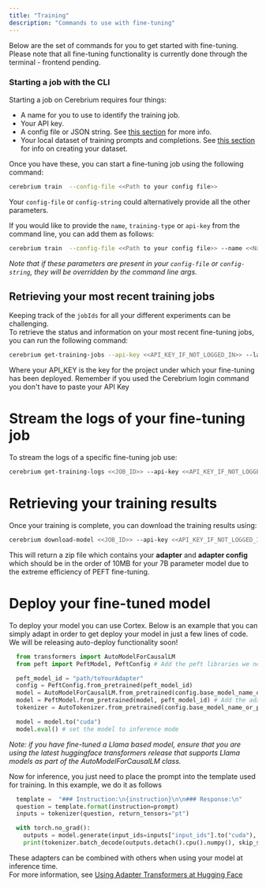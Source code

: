 ```yaml
---
title: "Training"
description: "Commands to use with fine-tuning"
---
```


Below are the set of commands for you to get started with fine-tuning. Please note that all fine-tuning functionality is currently done through the terminal - frontend pending.

### Starting a job with the CLI

Starting a job on Cerebrium requires four things:

- A name for you to use to identify the training job.
- Your API key.
- A config file or JSON string. See [this section](/cerebrium/fine-tuning/language-models/config) for more info.
- Your local dataset of training prompts and completions. See [this section](/cerebrium/fine-tuning/language-models/dataset) for info on creating your dataset.

Once you have these, you can start a fine-tuning job using the following command:

```bash
cerebrium train  --config-file <<Path to your config file>>
```

Your `config-file` or `config-string` could alternatively provide all the other parameters.

If you would like to provide the `name`, `training-type` or `api-key` from the command line, you can add them as follows:

```bash
cerebrium train  --config-file <<Path to your config file>> --name <<Name for your training>> --training-type "diffuser" --api-key <<Your api key if you haven't logged in>>
```

_Note that if these parameters are present in your `config-file` or `config-string`, they will be overridden by the command line args._

## Retrieving your most recent training jobs

Keeping track of the `jobIds` for all your different experiments can be challenging.  
To retrieve the status and information on your most recent fine-tuning jobs, you can run the following command:

```bash
cerebrium get-training-jobs --api-key <<API_KEY_IF_NOT_LOGGED_IN>> --last-n <<AN_OPTIONAL_PARAM_TO_LIMIT_NUMBER_OF_JOBS_RETURNED>>
```

Where your API_KEY is the key for the project under which your fine-tuning has been deployed. Remember if you used the Cerebrium login command you don't have to paste your API Key

# Stream the logs of your fine-tuning job

To stream the logs of a specific fine-tuning job use:

```bash
cerebrium get-training-logs <<JOB_ID>> --api-key <<API_KEY_IF_NOT_LOGGED_IN>>
```

# Retrieving your training results

Once your training is complete, you can download the training results using:

```bash
cerebrium download-model <<JOB_ID>> --api-key <<API_KEY_IF_NOT_LOGGED_IN>>  --download-path <<OPTIONAL_PATH_TO_DOWNLOAD_TO>>
```

This will return a zip file which contains your **adapter** and **adapter config** which should be in the order of 10MB for your 7B parameter model due to the extreme efficiency of PEFT fine-tuning.

# Deploy your fine-tuned model

To deploy your model you can use Cortex. Below is an example that you can simply adapt in order to get deploy your model in just a few lines of code. We will be releasing
auto-deploy functionality soon!

```python
  from transformers import AutoModelForCausalLM
  from peft import PeftModel, PeftConfig # Add the peft libraries we need for the adapter

  peft_model_id = "path/toYourAdapter"
  config = PeftConfig.from_pretrained(peft_model_id)
  model = AutoModelForCausalLM.from_pretrained(config.base_model_name_or_path)
  model = PeftModel.from_pretrained(model, peft_model_id) # Add the adapter to the model
  tokenizer = AutoTokenizer.from_pretrained(config.base_model_name_or_path)

  model = model.to("cuda")
  model.eval() # set the model to inference mode

```

_Note: if you have fine-tuned a Llama based model, ensure that you are using the latest huggingface transformers release that supports Llama models as part of the AutoModelForCausalLM class._

Now for inference, you just need to place the prompt into the template used for training. In this example, we do it as follows

```python
  template =  "### Instruction:\n{instruction}\n\n### Response:\n"
  question = template.format(instruction=prompt)
  inputs = tokenizer(question, return_tensors="pt")

  with torch.no_grad():
    outputs = model.generate(input_ids=inputs["input_ids"].to("cuda"), max_new_tokens=10)
    print(tokenizer.batch_decode(outputs.detach().cpu().numpy(), skip_special_tokens=True)[0])

```

These adapters can be combined with others when using your model at inference time.  
For more information, see
[Using Adapter Transformers at Hugging Face](https://huggingface.co/docs/hub/adapter-transformers#exploring-adaptertransformers-in-the-hub)
